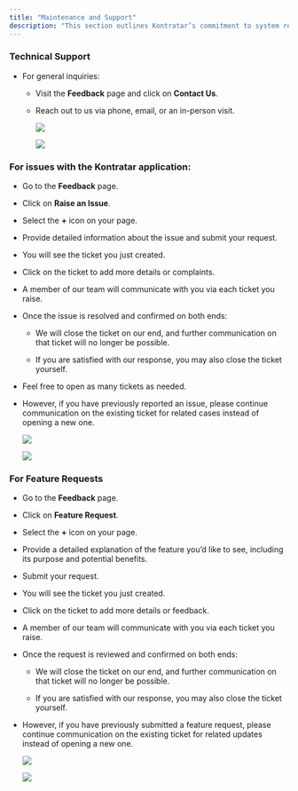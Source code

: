 ```yaml
---
title: "Maintenance and Support"
description: "This section outlines Kontratar’s commitment to system reliability, security, and user assistance. It details the ongoing updates, technical support, and troubleshooting services available to ensure uninterrupted platform performance and a smooth user experience."
---
```


### **Technical Support**

* For general inquiries:

  * Visit the **Feedback** page and click on **Contact Us**.

  * Reach out to us via phone, email, or an in-person visit.

    ![](/Screenshot2025-02-05at14.41.20.png)

    ![](/images/download\(4\).png)

### For issues with the Kontratar application:

* Go to the **Feedback** page.

* Click on **Raise an Issue**.

* Select the **+** icon on your page.

* Provide detailed information about the issue and submit your request.

* You will see the ticket you just created.

* Click on the ticket to add more details or complaints.

* A member of our team will communicate with you via each ticket you raise.

* Once the issue is resolved and confirmed on both ends:

  * We will close the ticket on our end, and further communication on that ticket will no longer be possible.

  * If you are satisfied with our response, you may also close the ticket yourself.

* Feel free to open as many tickets as needed.

* However, if you have previously reported an issue, please continue communication on the existing ticket for related cases instead of opening a new one.

  ![](/Screenshot2025-02-05at14.39.05.png)

  ![](/images/download\(6\).png)

### For Feature Requests

* Go to the **Feedback** page.

* Click on **Feature Request**.

* Select the **+** icon on your page.

* Provide a detailed explanation of the feature you’d like to see, including its purpose and potential benefits.

* Submit your request.

* You will see the ticket you just created.

* Click on the ticket to add more details or feedback.

* A member of our team will communicate with you via each ticket you raise.

* Once the request is reviewed and confirmed on both ends:

  * We will close the ticket on our end, and further communication on that ticket will no longer be possible.

  * If you are satisfied with our response, you may also close the ticket yourself.

* However, if you have previously submitted a feature request, please continue communication on the existing ticket for related updates instead of opening a new one.

  ![](/Screenshot2025-02-05at14.54.25.png)

  ![](/images/download\(7\).png)